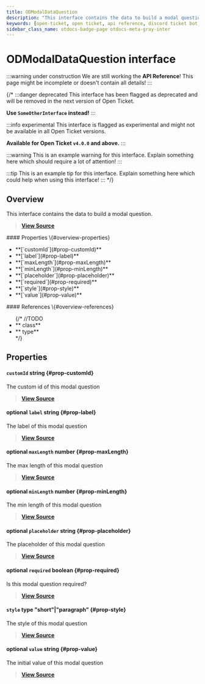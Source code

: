 ```yaml
---
title: ODModalDataQuestion
description: "This interface contains the data to build a modal question."
keywords: [open-ticket, open ticket, api reference, discord ticket bot, interface]
sidebar_class_name: otdocs-badge-page otdocs-meta-gray-inter
---
```

<head>
    <link rel="apple-touch-icon" href="/img/logo_vertical.png"/>
</head>

# ODModalDataQuestion <M color="gray">interface</M>

:::warning under construction
We are still working the **API Reference**! This page might be incomplete or doesn't contain all details!
:::

{/*
:::danger deprecated
This interface has been flagged as deprecated and will be removed in the next version of Open Ticket.

**Use `SomeOtherInterface` instead!**
:::

:::info experimental
This interface is flagged as experimental and might not be available in all Open Ticket versions.

**Available for Open Ticket `v4.0.0` and above.**
:::

:::warning
This is an example warning for this interface. Explain something here which should require a lot of attention!
:::

:::tip
This is an example tip for this interface. Explain something here which could help when using this interface!
:::
*/}

## Overview
This interface contains the data to build a modal question.

> [**View Source**](https://otgithub.dj-dj.be/tree/main/src/core/api/modules/builder.ts#L1110)

<FlexHorizontal>
<div style={{width:"50%"}} className="otdocs-flex-mobile-width">
    #### Properties \{#overview-properties}
    <ul>
        <li>**[`customId`](#prop-customId)**</li>
        <li>**[`label`](#prop-label)**</li>
        <li>**[`maxLength`](#prop-maxLength)**</li>
        <li>**[`minLength`](#prop-minLength)**</li>
        <li>**[`placeholder`](#prop-placeholder)**</li>
        <li>**[`required`](#prop-required)**</li>
        <li>**[`style`](#prop-style)**</li>
        <li>**[`value`](#prop-value)**</li>
    </ul>
</div>
<div style={{width:"50%"}} className="otdocs-flex-mobile-width">
    #### References \{#overview-references}
    <ul>
        {/*
        //TODO
        <li>**<code><ApiUrl url="class:ODId" label="api.ODId"/></code> <M color="purple">class</M>**</li>
        <li>**<code><ApiUrl url="type:ODExampleType" label="api.ODExampleType"/></code> <M color="brown">type</M>**</li>
        */}
    </ul>
</div>
</FlexHorizontal>

## Properties
<Divider></Divider>
#### `customId` <M color="blue">string</M> <ApiBlock><ApiUrl url="js:string" label="string"/></ApiBlock> \{#prop-customId}
The custom id of this modal question

> [**View Source**](https://otgithub.dj-dj.be/tree/main/src/core/api/modules/builder.ts#L1114)

<Divider></Divider>
#### <C color="blue">optional</C> `label` <M color="blue">string</M> <ApiBlock><ApiUrl url="js:string" label="string"/></ApiBlock> \{#prop-label}
The label of this modal question

> [**View Source**](https://otgithub.dj-dj.be/tree/main/src/core/api/modules/builder.ts#L1116)

<Divider></Divider>
#### <C color="green">optional</C> `maxLength` <M color="green">number</M> <ApiBlock><ApiUrl url="js:number" label="number"/></ApiBlock> \{#prop-maxLength}
The max length of this modal question

> [**View Source**](https://otgithub.dj-dj.be/tree/main/src/core/api/modules/builder.ts#L1120)

<Divider></Divider>
#### <C color="green">optional</C> `minLength` <M color="green">number</M> <ApiBlock><ApiUrl url="js:number" label="number"/></ApiBlock> \{#prop-minLength}
The min length of this modal question

> [**View Source**](https://otgithub.dj-dj.be/tree/main/src/core/api/modules/builder.ts#L1118)

<Divider></Divider>
#### <C color="blue">optional</C> `placeholder` <M color="blue">string</M> <ApiBlock><ApiUrl url="js:string" label="string"/></ApiBlock> \{#prop-placeholder}
The placeholder of this modal question

> [**View Source**](https://otgithub.dj-dj.be/tree/main/src/core/api/modules/builder.ts#L1124)

<Divider></Divider>
#### <C color="red">optional</C> `required` <M color="red">boolean</M> <ApiBlock><ApiUrl url="js:boolean" label="boolean"/></ApiBlock> \{#prop-required}
Is this modal question required?

> [**View Source**](https://otgithub.dj-dj.be/tree/main/src/core/api/modules/builder.ts#L1122)

<Divider></Divider>
#### `style` <M color="brown">type</M> <ApiBlock>"short"|"paragraph"</ApiBlock> \{#prop-style}
The style of this modal question

> [**View Source**](https://otgithub.dj-dj.be/tree/main/src/core/api/modules/builder.ts#L1112)

<Divider></Divider>
#### <C color="blue">optional</C> `value` <M color="blue">string</M> <ApiBlock><ApiUrl url="js:string" label="string"/></ApiBlock> \{#prop-value}
The initial value of this modal question

> [**View Source**](https://otgithub.dj-dj.be/tree/main/src/core/api/modules/builder.ts#L1126)

<Divider></Divider>
